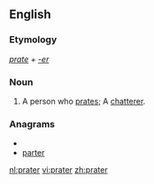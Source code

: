 ==English==

===Etymology===
''[[prate]] + [[-er]]''

===Noun===
{{en-noun}}

# A person who [[prate]]s; A [[chatterer]].

===Anagrams===
* {{alphagram|aeprrt}}
* [[parter#English|parter]]

[[nl:prater]]
[[vi:prater]]
[[zh:prater]]